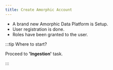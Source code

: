 ```yaml
---
title: Create Amorphic Account
---
```


- A brand new Amorphic Data Platform is Setup.
- User registration is done.
- Roles have been granted to the user.


:::tip Where to start?

  Proceed to **'Ingestion'** task. 

:::